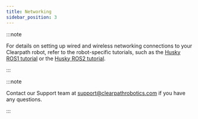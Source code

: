 ```yaml
---
title: Networking
sidebar_position: 3
---
```


:::note

For details on setting up wired and wireless networking connections to your Clearpath
robot, refer to the robot-specific tutorials, such as the
[Husky ROS1 tutorial](/docs/robots/outdoor_robots/husky/tutorials_husky/tutorials_husky_ros1#husky-networking) or the
[Husky ROS2 tutorial](/docs/robots/outdoor_robots/husky/tutorials_husky/tutorials_husky_ros2#husky-networking).

:::

:::note

Contact our Support team at support@clearpathrobotics.com if you have any questions.

:::
